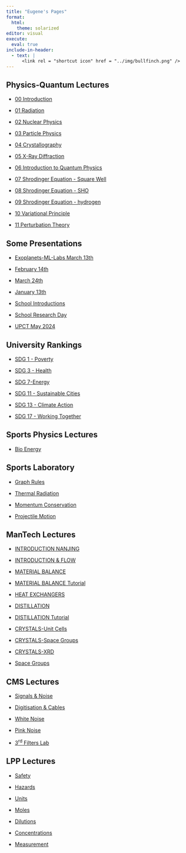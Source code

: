 ```yaml
---
title: "Eugene's Pages"
format: 
  html:
    theme: solarized
editor: visual
execute: 
  eval: true
include-in-header:
  - text: |
      <link rel = "shortcut icon" href = "../img/bullfinch.png" />
---
```


## Physics-Quantum Lectures

-   [00 Introduction](https://tud.netlify.app/lectures/physics-quantum/00-introduction.htm){target="_blank"}

-   [01 Radiation](https://tud.netlify.app/lectures/physics-quantum/01-radiation.html){target="_blank"}

-   [02 Nuclear Physics](https://tud.netlify.app/lectures/physics-quantum/02-nuclear.html){target="_blank"}

-   [03 Particle Physics](https://tud.netlify.app/lectures/physics-quantum/03-particle.html){target="_blank"}

-   [04 Crystallography](https://tud.netlify.app/lectures/physics-quantum/04-xtals.html){target="_blank"}

-   [05 X-Ray Diffraction](https://tud.netlify.app/lectures/physics-quantum/05-crystals-x-ray-diffraction.html){target="_blank"}

-   [06 Introduction to Quantum Physics](https://tud.netlify.app/lectures/physics-quantum/06-intro-quantum.html){target="_blank"}

-   [07 Shrodinger Equation - Square Well](https://tud.netlify.app/lectures/physics-quantum/07-particle-box.html){target="_blank"}

-   [08 Shrodinger Equation - SHO](https://tud.netlify.app/lectures/physics-quantum/08-sho.html){target="_blank"}

-   [09 Shrodinger Equation - hydrogen](https://tud.netlify.app/lectures/physics-quantum/09-hydrogen.html){target="_blank"}

-   [10 Variational Principle](https://tud.netlify.app/lectures/physics-quantum/10-variational.html){target="_blank"}

-   [11 Perturbation Theory](https://tud.netlify.app/lectures/physics-quantum/11-perturbation.html){target="_blank"}

## Some Presentations

-   [Exoplanets-ML-Labs March 13th](https://tud.netlify.app/physics-school/ML-Labs_exoplanets.html){target="_blank"}

-   [February 14th](https://tud.netlify.app/eut-plus/workshop-kickoff-feb14-2025.html){target="_blank"}

-   [March 24th](https://tud.netlify.app/physics-school/phys-clin-discipline){target="_blank"}

-   [January 13th](https://tud.netlify.app/physics-school/organisational-change.html){target="_blank"}

-   [School Introductions](https://tud.netlify.app/physics-school/school-c){target="_blank"}

-   [School Research Day](https://tud.netlify.app/physics-school/school-c-research){target="_blank"}

-   [UPCT May 2024](https://tud.netlify.app/eut-plus/cartegena-May-2024.html){target="_blank"}

## University Rankings

-   [SDG 1 - Poverty](https://tud.netlify.app/poverty#1)

-   [SDG 3 - Health](https://tud.netlify.app/health.html#1)

-   [SDG 7-Energy](https://tud.netlify.app/energy#1)

-   [SDG 11 - Sustainable Cities](https://tud.netlify.app/sustainable.html#1)

-   [SDG 13 - Climate Action](https://tud.netlify.app/climate#1)

-   [SDG 17 - Working Together](https://tud.netlify.app/working-together.html)

## Sports Physics Lectures

-   [Bio Energy](https://tud.netlify.app/bioenergy1#/title-slide)

## Sports Laboratory

-   [Graph Rules](https://tud.netlify.app/graph-rules#1)

-   [Thermal Radiation](https://tud.netlify.app/wien)

-   [Momentum Conservation](https://tud.netlify.app/collision)

-   [Projectile Motion](https://tud.netlify.app/projectile)

## ManTech Lectures

-   [INTRODUCTION NANJING](https://tud.netlify.app/lectures/mantech/00-Introduction_Nanjing.pdf){target="_blank"}

-   [INTRODUCTION & FLOW](https://tud.netlify.app/lectures/mantech/02-introduction-flow-diagrams.pdf){target="_blank"}

-   [MATERIAL BALANCE](https://tud.netlify.app/lectures/mantech/01-material-balance.pdf){target="_blank"}

-   [MATERIAL BALANCE Tutorial](https://tud.netlify.app/lectures/mantech/tutorial-01-material.pdf){target="_blank"}

-   [HEAT EXCHANGERS](https://tud.netlify.app/lectures/mantech/03-heat-exchangers.pdf){target="_blank"}

-   [DISTILLATION](https://tud.netlify.app/lectures/mantech/04-distillation.pdf){target="_blank"}

-   [DISTILLATION Tutorial](https://tud.netlify.app/lectures/mantech/04-distil-tutorial.pdf){target="_blank"}

-   [CRYSTALS-Unit Cells](https://tud.netlify.app/lectures/mantech/05-crystal_1.pdf){target="_blank"}

-   [CRYSTALS-Space Groups](https://tud.netlify.app/lectures/mantech/06-crystal_2.pdf){target="_blank"}

-   [CRYSTALS-XRD](https://tud.netlify.app/lectures/mantech/07-crystal_3.pdf){target="_blank"}

-   [Space Groups](https://tud.netlify.app/lectures/mantech/space-groups/){target="_blank"}

## CMS Lectures

-   [Signals & Noise](https://tud.netlify.app/lectures/cms/01-signals-noise.pdf){target="_blank"}

-   [Digitisation & Cables](https://tud.netlify.app/lectures/cms/02-digitisation-cables.pdf){target="_blank"}

-   [White Noise](https://tud.netlify.app/lectures/cms/Whitenoisesound.wav){target="_blank"}

-   [Pink Noise](https://tud.netlify.app/lectures/cms/pink_noise.wav){target="_blank"}

-   [3<sup>rd</sup> Filters Lab](https://tud.netlify.app/lectures/cms/filters-lab.zip){target="_blank"}

## LPP Lectures

-   [Safety](https://tud.netlify.app/lectures/lpp/01-laboratory-safety.pdf){target="_blank"}

-   [Hazards](https://tud.netlify.app/lectures/lpp/02-hazards.pdf){target="_blank"}

-   [Units](https://tud.netlify.app/lectures/lpp/03-units.pdf){target="_blank"}

-   [Moles](https://tud.netlify.app/lectures/lpp/04-moles-molarity-solutions.pdf){target="_blank"}

-   [Dilutions](https://tud.netlify.app/lectures/lpp/05-dilutions.pdf){target="_blank"}

-   [Concentrations](https://tud.netlify.app/lectures/lpp/06_Concentrations.pdf){target="_blank"}

-   [Measurement](https://tud.netlify.app/lectures/lpp/07-measurement.pdf){target="_blank"}
